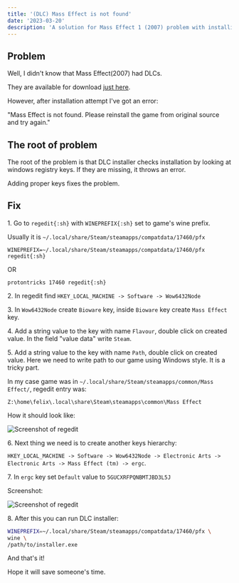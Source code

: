 ```yaml
---
title: '(DLC) Mass Effect is not found'
date: '2023-03-20'
description: 'A solution for Mass Effect 1 (2007) problem with installing DLC on Linux(Proton)'
---
```


## Problem

Well, I didn't know that Mass Effect(2007) had DLCs.

They are available for download [just here](https://help.ea.com/en/help/faq/dlc-for-classic-games/).

However, after installation attempt I've got an error:

"Mass Effect is not found. Please reinstall the game from original source and try again."

## The root of problem

The root of the problem is that DLC installer checks installation by looking at
windows registry keys. If they are missing, it throws an error.

Adding proper keys fixes the problem.

## Fix

1\. Go to `regedit{:sh}` with `WINEPREFIX{:sh}` set to game's wine prefix.

Usually it is `~/.local/share/Steam/steamapps/compatdata/17460/pfx`

`WINEPREFIX=~/.local/share/Steam/steamapps/compatdata/17460/pfx regedit{:sh}`

OR

`protontricks 17460 regedit{:sh}`

2\. In regedit find `HKEY_LOCAL_MACHINE -> Software -> Wow6432Node`

3\. In `Wow6432Node` create `Bioware` key, inside `Bioware` key create `Mass Effect` key.

4\. Add a string value to the key with name `Flavour`, double click on created value.
In the field "value data" write `Steam`.

5\. Add a string value to the key with name `Path`, double click on created value.
Here we need to write path to our game using Windows style. It is a tricky part.

In my case game was in `~/.local/share/Steam/steamapps/common/Mass Effect/`, regedit entry was:

`Z:\home\felix\.local\share\Steam\steamapps\common\Mass Effect`

How it should look like:

![Screenshot of regedit](/me-dlc-error-regedit1.jpg)

6\. Next thing we need is to create another keys hierarchy:

`HKEY_LOCAL_MACHINE -> Software -> Wow6432Node -> Electronic Arts -> Electronic Arts -> Mass Effect (tm) -> ergc`.

7\. In `ergc` key set `Default` value to `5GUCXRFPQNBMTJBD3L5J`

Screenshot:

![Screenshot of regedit](/me-dlc-error-regedit2.jpg)

8\. After this you can run DLC installer:

```sh
WINEPREFIX=~/.local/share/Steam/steamapps/compatdata/17460/pfx \
wine \
/path/to/installer.exe
```

And that's it!

Hope it will save someone's time.
